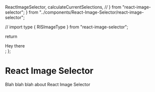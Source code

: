 
  ReactImageSelector,
  calculateCurrentSelections,
  // } from "react-image-selector";
} from "../components/React-Image-Selector/react-image-selector";

// import type { RISImageType } from "react-image-selector";

<Meta title="React Image Selector" component="ReactImageSelector" />

  return <div>Hey there</div>;
};

# React Image Selector

Blah blah blah about React Image Selector
